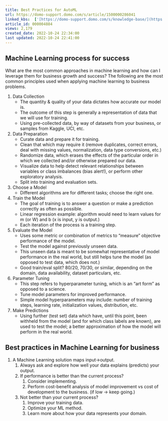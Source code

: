 ```yaml
---
title: Best Practices for AutoML
url: https://domo-support.domo.com/s/article/1500000286041
linked_kbs:  ['[https://domo-support.domo.com/s/knowledge-base/](https://domo-support.domo.com/s/knowledge-base/)', '[https://domo-support.domo.com/s/](https://domo-support.domo.com/s/)', '[https://domo-support.domo.com/s/topic/0TO5w000000Zan2GAC](https://domo-support.domo.com/s/topic/0TO5w000000Zan2GAC)', '[https://domo-support.domo.com/s/topic/0TO5w000000Zan8GAC](https://domo-support.domo.com/s/topic/0TO5w000000Zan8GAC)', '[https://domo-support.domo.com/s/article/1500000286041](https://domo-support.domo.com/s/article/1500000286041)', '[https://domo-support.domo.com/s/topic/0TO5w000000Zan8GAC/automl-machine-learning](https://domo-support.domo.com/s/topic/0TO5w000000Zan8GAC/automl-machine-learning)', '[https://domo-support.domo.com/s/article/360043429933](https://domo-support.domo.com/s/article/360043429933)', '[https://domo-support.domo.com/s/article/360043429953](https://domo-support.domo.com/s/article/360043429953)', '[https://domo-support.domo.com/s/article/360042925494](https://domo-support.domo.com/s/article/360042925494)', '[https://domo-support.domo.com/s/article/360043429913](https://domo-support.domo.com/s/article/360043429913)', '[https://domo-support.domo.com/s/article/4408174643607](https://domo-support.domo.com/s/article/4408174643607)', '[https://domo-support.domo.com/s/login/](https://domo-support.domo.com/s/login/)']
article_id: 000004884
views: 2,179
created_date: 2022-10-24 22:34:00
last updated: 2022-10-24 22:41:00
---
```




Machine Learning process for success
------------------------------------


What are the most common approaches in machine learning and how can I leverage them for business growth and success? The following are the most common principles used when applying machine learning to business problems. 


1. Data Collection
	* The quantity & quality of your data dictates how accurate our model is.
	* The outcome of this step is generally a representation of data that we will use for training.
	* Using pre-collected data, by way of datasets from your business, or samples from Kaggle, UCI, etc.
2. Data Preparation
	* Curate data and prepare it for training.
	* Clean that which may require it (remove duplicates, correct errors, deal with missing values, normalization, data type conversions, etc.)
	* Randomize data, which erases the effects of the particular order in which we collected and/or otherwise prepared our data.
	* Visualize data to help detect relevant relationships between variables or class imbalances (bias alert!), or perform other exploratory analysis.
	* Split into training and evaluation sets.
3. Choose a Model
	* Different algorithms are for different tasks; choose the right one.
4. Train the Model
	* The goal of training is to answer a question or make a prediction correctly as often as possible.
	* Linear regression example: algorithm would need to learn values for m (or W) and b (x is input, y is output.)
	* Each iteration of the process is a training step.
5. Evaluate the Model
	* Uses some metric or combination of metrics to "measure" objective performance of the model.
	* Test the model against previously unseen data.
	* This unseen data is meant to be somewhat representative of model performance in the real world, but still helps tune the model (as opposed to test data, which does not.)
	* Good train/eval split? 80/20, 70/30, or similar, depending on the domain, data availability, dataset particulars, etc.
6. Parameter Tuning
	* This step refers to hyperparameter tuning, which is an "art form" as opposed to a science.
	* Tune model parameters for improved performance.
	* Simple model hyperparameters may include: number of training steps, learning rate, initialization values, distribution, etc.
7. Make Predictions
	* Using further (test set) data which have, until this point, been withheld from the model (and for which class labels are known), are used to test the model; a better approximation of how the model will perform in the real world.


Best practices in Machine Learning for business
-----------------------------------------------


1. A Machine Learning solution maps input→output.
	1. Always ask and explore how well your data explains (predicts) your output.
	2. If performance is better than the current process?
		1. Consider implementing.
		2. Perform cost-benefit analysis of model improvement vs cost of development to the business. (if low → keep going.)
	3. Not better than your current process?
		1. Improve your training data.
		2. Optimize your ML method.
		3. Learn more about how your data represents your domain.
